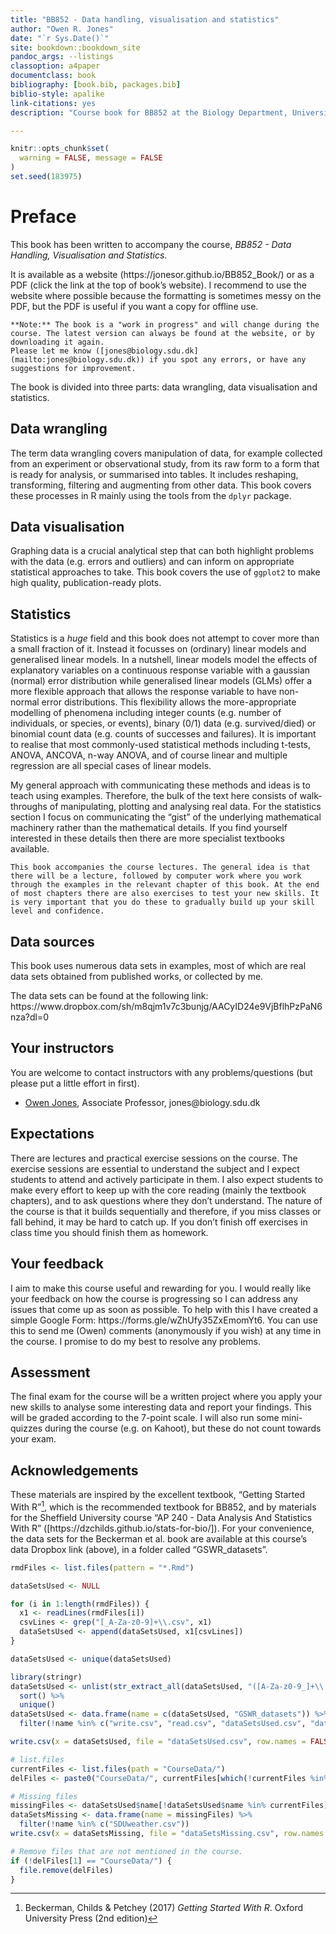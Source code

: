 ```yaml
--- 
title: "BB852 - Data handling, visualisation and statistics"
author: "Owen R. Jones"
date: "`r Sys.Date()`"
site: bookdown::bookdown_site
pandoc_args: --listings
classoption: a4paper
documentclass: book
bibliography: [book.bib, packages.bib]
biblio-style: apalike
link-citations: yes
description: "Course book for BB852 at the Biology Department, University of Southern Denmark"

---
```


```r
knitr::opts_chunk$set(
  warning = FALSE, message = FALSE
)
set.seed(183975)
```

# Preface

This book has been written to accompany the course, *BB852 - Data Handling, Visualisation and Statistics*.

It is available as a website (https://jonesor.github.io/BB852_Book/) or as a PDF (click the link at the top of book's website). I recommend to use the website where possible because the formatting is sometimes messy on the PDF, but the PDF is useful if you want a copy for offline use.

```block
**Note:** The book is a "work in progress" and will change during the course. The latest version can always be found at the website, or by downloading it again. 
Please let me know ([jones@biology.sdu.dk](mailto:jones@biology.sdu.dk)) if you spot any errors, or have any suggestions for improvement.
```

The book is divided into three parts: data wrangling, data visualisation and statistics.

## Data wrangling

The term data wrangling covers manipulation of data, for example collected from an experiment or observational study, from its raw form to a form that is ready for analysis, or summarised into tables. It includes reshaping, transforming, filtering and augmenting from other data. This book covers these processes in R mainly using the tools from the `dplyr` package.

## Data visualisation

Graphing data is a crucial analytical step that can both highlight problems with the data (e.g. errors and outliers) and can inform on appropriate statistical approaches to take. This book covers the use of `ggplot2` to make high quality, publication-ready plots.

## Statistics

Statistics is a *huge* field and this book does not attempt to cover more than a small fraction of it. Instead it focusses on (ordinary) linear models and generalised linear models. In a nutshell, linear models model the effects of explanatory variables on a continuous response variable with a gaussian (normal) error distribution while generalised linear models (GLMs) offer a more flexible approach that allows the response variable to have non-normal error distributions. This flexibility allows the more-appropriate modelling of phenomena including integer counts (e.g. number of individuals, or species, or events), binary (0/1) data (e.g. survived/died) or binomial count data (e.g. counts of successes and failures). It is important to realise that most commonly-used statistical methods including t-tests, ANOVA, ANCOVA, n-way ANOVA, and of course linear and multiple regression are all special cases of linear models. 

My general approach with communicating these methods and ideas is to teach using examples. Therefore, the bulk of the text here consists of walk-throughs of manipulating, plotting and analysing real data. For the statistics section I focus on communicating the "gist" of the underlying mathematical machinery rather than the mathematical details. If you find yourself interested in these details then there are more specialist textbooks available. 


```block
This book accompanies the course lectures. The general idea is that there will be a lecture, followed by computer work where you work through the examples in the relevant chapter of this book. At the end of most chapters there are also exercises to test your new skills. It is very important that you do these to gradually build up your skill level and confidence.
```

## Data sources

This book uses numerous data sets in examples, most of which are real data sets obtained from published works, or collected by me.

The data sets can be found at the following link:
https://www.dropbox.com/sh/m8qjm1v7c3bunjg/AACyID24e9VjBflhPzPaN6nza?dl=0


## Your instructors

You are welcome to contact instructors with any problems/questions (but please put a little effort in first).

*	[Owen Jones](https://portal.findresearcher.sdu.dk/en/persons/jones), Associate Professor, jones@biology.sdu.dk 

## Expectations

There are lectures and practical exercise sessions on the course. The exercise sessions are essential to understand the subject and I expect students to attend and actively participate in them. I also expect students to make every effort to keep up with the core reading (mainly the textbook chapters), and to ask questions where they don’t understand. The nature of the course is that it builds sequentially and therefore, if you miss classes or fall behind, it may be hard to catch up. If you don’t finish off exercises in class time you should finish them as homework.

## Your feedback

I aim to make this course useful and rewarding for you. I would really like your feedback on how the course is progressing so I can address any issues that come up as soon as possible. To help with this I have created a simple Google Form: ​https://forms.gle/wZhUfy35ZxEmomYt6​. You can use this to send me (Owen) comments (anonymously if you wish) at any time in the course. I promise to do my best to resolve any problems.

## Assessment

The final exam for the course will be a written project where you apply your new skills to analyse some interesting data and report your findings. This will be graded according to the 7-point scale. I will also run some mini-quizzes during the course (e.g. on Kahoot), but these do not count towards your exam.

## Acknowledgements

These materials are inspired by the excellent textbook, "Getting Started With R"^[Beckerman, Childs & Petchey (2017) *Getting Started With R*. Oxford University Press (2nd edition)], which is the recommended textbook for BB852, and by materials for the Sheffield University course "AP 240 - Data Analysis And Statistics With R" ([https://dzchilds.github.io/stats-for-bio/]). For your convenience, the data sets for the Beckerman et al. book are available at this course's data Dropbox link (above), in a folder called "GSWR_datasets".


```r
rmdFiles <- list.files(pattern = "*.Rmd")

dataSetsUsed <- NULL

for (i in 1:length(rmdFiles)) {
  x1 <- readLines(rmdFiles[i])
  csvLines <- grep("[_A-Za-z0-9]+\\.csv", x1)
  dataSetsUsed <- append(dataSetsUsed, x1[csvLines])
}

dataSetsUsed <- unique(dataSetsUsed)

library(stringr)
dataSetsUsed <- unlist(str_extract_all(dataSetsUsed, "([A-Za-z0-9_]+\\.csv)")) %>%
  sort() %>%
  unique()
dataSetsUsed <- data.frame(name = c(dataSetsUsed, "GSWR_datasets")) %>%
  filter(!name %in% c("write.csv", "read.csv", "dataSetsUsed.csv", "dataSetsMissing.csv"))

write.csv(x = dataSetsUsed, file = "dataSetsUsed.csv", row.names = FALSE)

# list.files
currentFiles <- list.files(path = "CourseData/")
delFiles <- paste0("CourseData/", currentFiles[which(!currentFiles %in% dataSetsUsed$name)])

# Missing files
missingFiles <- dataSetsUsed$name[!dataSetsUsed$name %in% currentFiles]
dataSetsMissing <- data.frame(name = missingFiles) %>%
  filter(!name %in% c("SDUweather.csv"))
write.csv(x = dataSetsMissing, file = "dataSetsMissing.csv", row.names = FALSE)

# Remove files that are not mentioned in the course.
if (!delFiles[1] == "CourseData/") {
  file.remove(delFiles)
}
```
